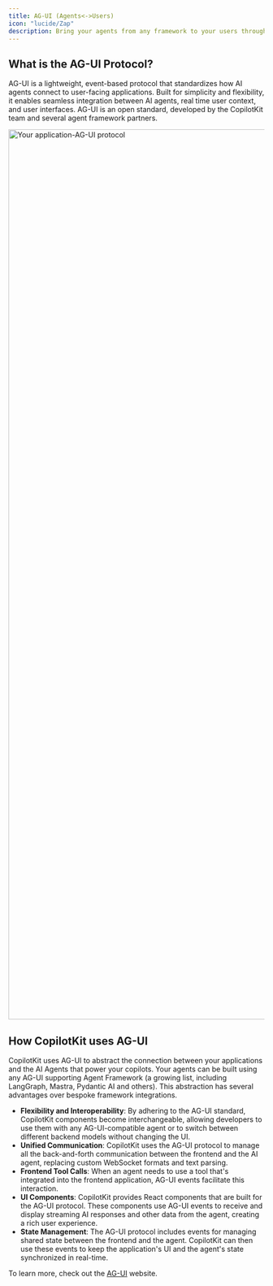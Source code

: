 ```yaml
---
title: AG-UI (Agents<->Users)
icon: "lucide/Zap"
description: Bring your agents from any framework to your users through AG-UI and CopilotKit.
---
```


## What is the AG-UI Protocol?

AG-UI is a lightweight, event-based protocol that standardizes how AI agents connect to user-facing applications.
Built for simplicity and flexibility, it enables seamless integration between AI agents, real time user context, and user interfaces.
AG-UI is an open standard, developed by the CopilotKit team and several agent framework partners.

<img width="4096" height="1752" alt="Your application-AG-UI protocol" src="https://github.com/user-attachments/assets/dc58c64c-3257-490a-b827-e163475f4166" />

## How CopilotKit uses AG-UI

CopilotKit uses AG-UI to abstract the connection between your applications and the AI Agents that power your copilots.  Your agents can be built using any AG-UI supporting Agent Framework (a growing list, including LangGraph, Mastra, Pydantic AI and others).  This abstraction has several advantages over bespoke framework integrations.

* __Flexibility and Interoperability__: By adhering to the AG-UI standard, CopilotKit components become interchangeable, allowing developers to use them with any AG-UI-compatible agent or to switch between different backend models without changing the UI. 
* __Unified Communication__: CopilotKit uses the AG-UI protocol to manage all the back-and-forth communication between the frontend and the AI agent, replacing custom WebSocket formats and text parsing.
* __Frontend Tool Calls__: When an agent needs to use a tool that's integrated into the frontend application, AG-UI events facilitate this interaction. 
* __UI Components__: CopilotKit provides React components that are built for the AG-UI protocol. These components use AG-UI events to receive and display streaming AI responses and other data from the agent, creating a rich user experience.
* __State Management__: The AG-UI protocol includes events for managing shared state between the frontend and the agent. CopilotKit can then use these events to keep the application's UI and the agent's state synchronized in real-time.

To learn more, check out the [AG-UI](https://ag-ui.com) website.